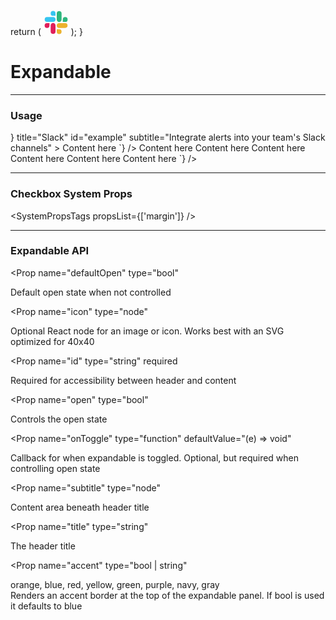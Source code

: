 
  return (
    <svg width="40" xmlns="http://www.w3.org/2000/svg" viewBox="0 0 100 100">
      <path fill="#e01e5a" d="M23.33 62.14a9.67 9.67 0 1 1-9.67-9.67h9.67z" />
      <path fill="#e01e5a" d="M28.2 62.14a9.67 9.67 0 1 1 19.33 0v24.2a9.67 9.67 0 0 1-19.33 0z" />
      <path fill="#36c5f0" d="M37.86 23.33a9.67 9.67 0 1 1 9.67-9.67v9.67z" />
      <path fill="#36c5f0" d="M37.86 28.2a9.67 9.67 0 1 1 0 19.33h-24.2a9.67 9.67 0 0 1 0-19.33z" />
      <path fill="#2eb67d" d="M76.67 37.86a9.67 9.67 0 1 1 9.67 9.67h-9.67z" />
      <path fill="#2eb67d" d="M71.8 37.86a9.67 9.67 0 1 1-19.33 0v-24.2a9.67 9.67 0 0 1 19.33 0z" />
      <path fill="#ecb22e" d="M62.14 76.67a9.67 9.67 0 1 1-9.67 9.67v-9.67z" />
      <path fill="#ecb22e" d="M62.14 71.8a9.67 9.67 0 1 1 0-19.33h24.2a9.67 9.67 0 0 1 0 19.33z" />
    </svg>
  );
}

# Expandable

---

### Usage

<LiveCode>
  <LiveCode.Content
    title="With Image, Title and Subtitle"
    scope={{Slack}}
    code={`
      <Panel sectioned>
        <Expandable
          defaultOpen={true}
          icon={<Slack />}
          title="Slack"
          id="example"
          subtitle="Integrate alerts into your team's Slack channels"
        >
          Content here
        </Expandable>
      </Panel>
    `}
  />
  <LiveCode.Content
    title="With an Accent"
    scope={{Slack}}
    code={`
      <Panel sectioned>
        <Expandable mb={400} title="Orange" id="orange" accent="orange">
          Content here
        </Expandable>
        <Expandable mb={400} title="Green" id="green" accent="green">
          Content here
        </Expandable>
        <Expandable mb={400} title="Yellow" id="yellow" accent="yellow">
          Content here
        </Expandable>
        <Expandable mb={400} title="Red" id="red" accent="red">
          Content here
        </Expandable>
        <Expandable mb={400} title="Gray" id="gray" accent="gray">
          Content here
        </Expandable>
        <Expandable mb={400} title="Blue" id="blue" accent="blue">
          Content here
        </Expandable>
      </Panel>
    `}
  />
</LiveCode>

---

### Checkbox System Props

<SystemPropsTags propsList={['margin']} />

---

### Expandable API

<Prop
  name="defaultOpen"
  type="bool"
> 
  Default open state when not controlled
</Prop>

<Prop
  name="icon"
  type="node"
> 
  Optional React node for an image or icon. Works best with an SVG optimized for 40x40
</Prop>

<Prop
  name="id"
  type="string"
  required
> 
  Required for accessibility between header and content
</Prop>

<Prop
  name="open"
  type="bool"
> 
  Controls the open state
</Prop>

<Prop
  name="onToggle"
  type="function"
  defaultValue="(e) => void"
> 
  Callback for when expandable is toggled. Optional, but required when controlling open state
</Prop>

<Prop
  name="subtitle"
  type="node"
> 
  Content area beneath header title
</Prop>

<Prop
  name="title"
  type="string"
> 
  The header title
</Prop>

<Prop
  name="accent"
  type="bool | string"
> 
  orange, blue, red, yellow, green, purple, navy, gray <br/>
  Renders an accent border at the top of the expandable panel. If bool is used it defaults to blue
</Prop>
